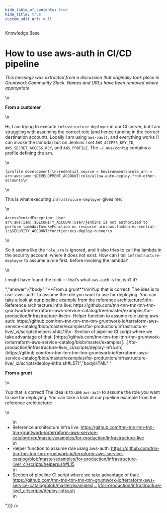 ```yaml
---
hide_table_of_contents: true
hide_title: true
custom_edit_url: null
---
```



<head>
  <link rel="canonical" href="https://github.com/tnn-tnn-tnn-tnn-tnn-gruntwork-io/knowledge-base/discussions/22" />
</head>

<CenterLayout>
<span className="searchCategory">Knowledge Base</span>
<h1>How to use aws-auth in CI/CD pipeline</h1>
<GitHub discussion={{"id":"MDEwOkRpc2N1c3Npb24zNTUzMjA2","number":22,"author":{"login":"gruntwork-support"},"title":"How to use aws-auth in CI/CD pipeline","body":"_This message was extracted from a discussion that originally took place in Gruntwork Community Slack. Names and URLs have been removed where appropriate_\n\n**From a customer**\n\nHi, I am trying to execute `infrastructure-deployer`  in our CI server, but I am struggling with assuming the correct role (and hence running in the correct destination account). Locally I am using `aws-vault`, and everything works (I can invoke the lambda) but on Jenkins I set `AWS_ACCESS_KEY_ID`, `AWS_SECRET_ACCESS_KEY`, and `AWS_PROFILE`. The `~/.aws/config` contains a profile defining the arn.\n\n\n```\n[profile development]\ncredential_source = Environment\nrole_arn = arn:aws:iam::$DEVELOPMENT_ACCOUNT:role/allow-auto-deploy-from-other-accounts\n```\n\nThis is what executing `infrastrucure-deployer` gives me:\n\n```\nAccessDeniedException: User arn:aws:iam::$SECURITY_ACCOUNT:user/jenkins is not authorized to perform lambda:InvokeFunction on resource arn:aws:lambda:eu-central-1:$SECURITY_ACCOUNT:function:ecs-deploy-runner\n```\n\nSo it seems like the `role_arn` is ignored, and it also tries to call the lambda in the security account, where it does not exist. How can I tell `infrastructure-deployer` to assume a role first, before invoking the lambda?\n\n\n\nI might have found the trick — that’s what `aws-auth` is for, isn’t it?","bodyHTML":"<p dir=\"auto\"><em>This message was extracted from a discussion that originally took place in Gruntwork Community Slack. Names and URLs have been removed where appropriate</em></p>\n<p dir=\"auto\"><strong>From a customer</strong></p>\n<p dir=\"auto\">Hi, I am trying to execute <code class=\"notranslate\">infrastructure-deployer</code>  in our CI server, but I am struggling with assuming the correct role (and hence running in the correct destination account). Locally I am using <code class=\"notranslate\">aws-vault</code>, and everything works (I can invoke the lambda) but on Jenkins I set <code class=\"notranslate\">AWS_ACCESS_KEY_ID</code>, <code class=\"notranslate\">AWS_SECRET_ACCESS_KEY</code>, and <code class=\"notranslate\">AWS_PROFILE</code>. The <code class=\"notranslate\">~/.aws/config</code> contains a profile defining the arn.</p>\n<div class=\"snippet-clipboard-content notranslate position-relative overflow-auto\" data-snippet-clipboard-copy-content=\"[profile development]\ncredential_source = Environment\nrole_arn = arn:aws:iam::$DEVELOPMENT_ACCOUNT:role/allow-auto-deploy-from-other-accounts\"><pre class=\"notranslate\"><code class=\"notranslate\">[profile development]\ncredential_source = Environment\nrole_arn = arn:aws:iam::$DEVELOPMENT_ACCOUNT:role/allow-auto-deploy-from-other-accounts\n</code></pre></div>\n<p dir=\"auto\">This is what executing <code class=\"notranslate\">infrastrucure-deployer</code> gives me:</p>\n<div class=\"snippet-clipboard-content notranslate position-relative overflow-auto\" data-snippet-clipboard-copy-content=\"AccessDeniedException: User arn:aws:iam::$SECURITY_ACCOUNT:user/jenkins is not authorized to perform lambda:InvokeFunction on resource arn:aws:lambda:eu-central-1:$SECURITY_ACCOUNT:function:ecs-deploy-runner\"><pre class=\"notranslate\"><code class=\"notranslate\">AccessDeniedException: User arn:aws:iam::$SECURITY_ACCOUNT:user/jenkins is not authorized to perform lambda:InvokeFunction on resource arn:aws:lambda:eu-central-1:$SECURITY_ACCOUNT:function:ecs-deploy-runner\n</code></pre></div>\n<p dir=\"auto\">So it seems like the <code class=\"notranslate\">role_arn</code> is ignored, and it also tries to call the lambda in the security account, where it does not exist. How can I tell <code class=\"notranslate\">infrastructure-deployer</code> to assume a role first, before invoking the lambda?</p>\n<p dir=\"auto\">I might have found the trick — that’s what <code class=\"notranslate\">aws-auth</code> is for, isn’t it?</p>","answer":{"body":"**From a grunt**\n\nYup that is correct! The idea is to use `aws-auth` to assume the role you want to use for deploying. You can take a look at our pipeline example from the reference architecture:\n\n- Reference architecture infra live: https://github.com/tnn-tnn-tnn-tnn-tnn-gruntwork-io/terraform-aws-service-catalog/tree/master/examples/for-production/infrastructure-live\n- Helper function to assume role using aws-auth: https://github.com/tnn-tnn-tnn-tnn-tnn-gruntwork-io/terraform-aws-service-catalog/blob/master/examples/for-production/infrastructure-live/_ci/scripts/helpers.sh#L15\n- Section of pipeline CI script where we take advantage of that: [https://github.com/tnn-tnn-tnn-tnn-tnn-gruntwork-io/terraform-aws-service-catalog/blob/master/examples[…]/for-production/infrastructure-live/_ci/scripts/deploy-infra.sh](https://github.com/tnn-tnn-tnn-tnn-tnn-gruntwork-io/terraform-aws-service-catalog/blob/master/examples/for-production/infrastructure-live/_ci/scripts/deploy-infra.sh#L57)","bodyHTML":"<p dir=\"auto\"><strong>From a grunt</strong></p>\n<p dir=\"auto\">Yup that is correct! The idea is to use <code class=\"notranslate\">aws-auth</code> to assume the role you want to use for deploying. You can take a look at our pipeline example from the reference architecture:</p>\n<ul dir=\"auto\">\n<li>Reference architecture infra live: <a href=\"https://github.com/tnn-tnn-tnn-tnn-tnn-gruntwork-io/terraform-aws-service-catalog/tree/master/examples/for-production/infrastructure-live\">https://github.com/tnn-tnn-tnn-tnn-tnn-gruntwork-io/terraform-aws-service-catalog/tree/master/examples/for-production/infrastructure-live</a></li>\n<li>Helper function to assume role using aws-auth: <a href=\"https://github.com/tnn-tnn-tnn-tnn-tnn-gruntwork-io/terraform-aws-service-catalog/blob/master/examples/for-production/infrastructure-live/_ci/scripts/helpers.sh#L15\">https://github.com/tnn-tnn-tnn-tnn-tnn-gruntwork-io/terraform-aws-service-catalog/blob/master/examples/for-production/infrastructure-live/_ci/scripts/helpers.sh#L15</a></li>\n<li>Section of pipeline CI script where we take advantage of that: <a href=\"https://github.com/tnn-tnn-tnn-tnn-tnn-gruntwork-io/terraform-aws-service-catalog/blob/master/examples/for-production/infrastructure-live/_ci/scripts/deploy-infra.sh#L57\">https://github.com/tnn-tnn-tnn-tnn-tnn-gruntwork-io/terraform-aws-service-catalog/blob/master/examples[…]/for-production/infrastructure-live/_ci/scripts/deploy-infra.sh</a></li>\n</ul>"}}} />

</CenterLayout>
  

<!-- ##DOCS-SOURCER-START
{
  "sourcePlugin": "github-discussions",
  "hash": "154a78dbfe06a2cd84980a3db8a3acdc"
}
##DOCS-SOURCER-END -->
